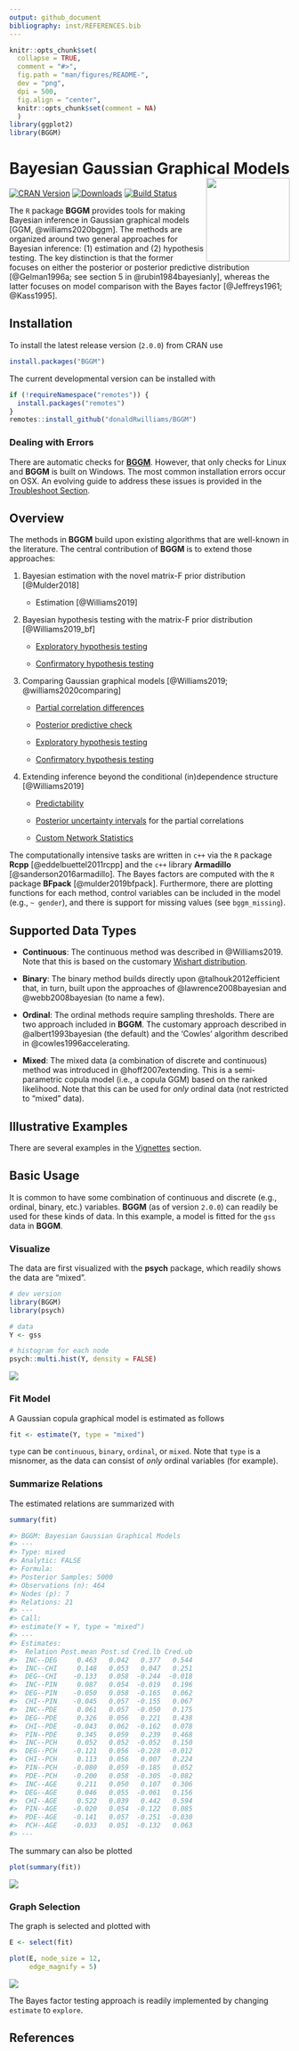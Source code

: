 ```yaml
---
output: github_document
bibliography: inst/REFERENCES.bib
---
```


```r
knitr::opts_chunk$set(
  collapse = TRUE,
  comment = "#>",
  fig.path = "man/figures/README-",
  dev = "png",
  dpi = 500,
  fig.align = "center",
  knitr::opts_chunk$set(comment = NA)
  )
library(ggplot2)
library(BGGM)
```

# Bayesian Gaussian Graphical Models <img src="man/figures/logo.png" align="right" alt="" width="150" />


<!-- badges: start -->
[![CRAN Version](http://www.r-pkg.org/badges/version/BGGM)](https://cran.r-project.org/package=BGGM)
[![Downloads](https://cranlogs.r-pkg.org/badges/BGGM)](https://cran.r-project.org/package=BGGM)
[![Build Status](https://travis-ci.org/donaldRwilliams/BGGM.svg?branch=master)](https://travis-ci.org/donaldRwilliams/BGGM)
<!-- badges: end -->


The `R` package **BGGM** provides tools for making Bayesian inference in 
Gaussian graphical models [GGM, @williams2020bggm]. The methods are organized around 
two general approaches for Bayesian inference: (1) estimation and (2) hypothesis 
testing. The key distinction is that the former focuses on either the posterior or posterior 
predictive distribution [@Gelman1996a; see section 5 in @rubin1984bayesianly], whereas the 
latter focuses on model comparison with the Bayes factor [@Jeffreys1961; @Kass1995].

## <i class="fas fa-cog"></i> Installation
To install the latest release version (`2.0.0`) from CRAN use
```r
install.packages("BGGM")	
```

The current developmental version can be installed with	

```r
if (!requireNamespace("remotes")) {	
  install.packages("remotes")	
}	
remotes::install_github("donaldRwilliams/BGGM")
```


### <i class="fas fa-skull-crossbones"></i> Dealing with Errors
There are automatic checks for [**BGGM**](https://travis-ci.org/github/donaldRwilliams/BGGM/branches). However, that only checks for Linux and **BGGM** is built on Windows. 
The most common installation errors occur on OSX. An evolving guide to address these
issues is provided in the [Troubleshoot Section](https://donaldrwilliams.github.io/BGGM/articles/installation.html). 

## <i class="fas fa-clipboard-list"></i> Overview
The methods in **BGGM** build upon existing algorithms that are well-known in the literature.
The central contribution of **BGGM** is to extend those approaches:

1.  Bayesian estimation with the novel matrix-F prior distribution [@Mulder2018]
  
    + Estimation [@Williams2019]

2. Bayesian hypothesis testing with the matrix-F prior distribution [@Williams2019_bf]

    + [Exploratory hypothesis testing](https://github.com/donaldRwilliams/BGGM#Exploratory)
  
    + [Confirmatory hypothesis testing](https://github.com/donaldRwilliams/BGGM#confirmatory)
    
3. Comparing Gaussian graphical models [@Williams2019; @williams2020comparing]
    
    + [Partial correlation differences](https://github.com/donaldRwilliams/BGGM#partial-correlation-differences)
    
    + [Posterior predictive check](https://github.com/donaldRwilliams/BGGM#posterior-predictive-check)
    
    + [Exploratory hypothesis testing](https://github.com/donaldRwilliams/BGGM#exploratory-groups)
    
    + [Confirmatory hypothesis testing](https://github.com/donaldRwilliams/BGGM#confirmatory-groups)

4. Extending inference beyond the conditional (in)dependence structure [@Williams2019]

    +  [Predictability](https://github.com/donaldRwilliams/BGGM#predictability)
    
    +  [Posterior uncertainty intervals](https://github.com/donaldRwilliams/BGGM#posterior-uncertainty) for the 
       partial correlations
       
    +  [Custom Network Statistics](https://github.com/donaldRwilliams/BGGM#custom-network-statistics)
    
    
The computationally intensive tasks are written in `c++` via the `R` package **Rcpp** [@eddelbuettel2011rcpp] and the `c++` library **Armadillo** [@sanderson2016armadillo]. The Bayes factors are computed with the `R` package **BFpack** [@mulder2019bfpack]. Furthermore, there are plotting functions
for each method, control variables can be included in the model (e.g., `~ gender`), 
and there is support for missing values (see `bggm_missing`).

## Supported Data Types

* **Continuous**: The continuous method was described in  @Williams2019. Note that 
                  this is based on the customary [Wishart distribution](https://en.wikipedia.org/wiki/Wishart_distribution).

* **Binary**: The binary method builds directly upon @talhouk2012efficient
  that, in turn, built upon the approaches of @lawrence2008bayesian and
  @webb2008bayesian (to name a few).
  
* **Ordinal**: The ordinal methods require sampling thresholds. There are two approach 
   included in **BGGM**. The customary approach described in @albert1993bayesian 
   (the default) and the 'Cowles' algorithm described in @cowles1996accelerating.
   
* **Mixed**: The mixed data (a combination of discrete and continuous) method was introduced
 in @hoff2007extending. This is a semi-parametric copula model
 (i.e., a copula GGM) based on the ranked likelihood. Note that this can be used for 
 *only* ordinal data (not restricted to "mixed" data).


##  <i class="fas fa-folder-open"></i> Illustrative Examples
There are several examples in the [Vignettes](https://donaldrwilliams.github.io/BGGM/articles/) section.

## <i class="fas fa-play-circle"></i> Basic Usage
It is common to have some combination of continuous and discrete (e.g., ordinal, binary, etc.) variables. **BGGM** (as of version `2.0.0`) can readily be used for these kinds of data. In this example, a model is fitted for the `gss` data in **BGGM**. 

### Visualize
The data are first visualized with the **psych** package, which readily shows the data are "mixed". 

```r
# dev version
library(BGGM)
library(psych)

# data
Y <- gss

# histogram for each node
psych::multi.hist(Y, density = FALSE)
```
![](man/figures/index_hist.png)




### Fit Model
A Gaussian copula graphical model is estimated as follows
```r
fit <- estimate(Y, type = "mixed")
```
`type` can be `continuous`, `binary`, `ordinal`, or `mixed`. Note that `type` is a misnomer, as the data can consist of *only* ordinal variables (for example).


### Summarize Relations
The estimated relations are summarized with
```r
summary(fit)

#> BGGM: Bayesian Gaussian Graphical Models 
#> --- 
#> Type: mixed 
#> Analytic: FALSE 
#> Formula:  
#> Posterior Samples: 5000 
#> Observations (n): 464  
#> Nodes (p): 7 
#> Relations: 21 
#> --- 
#> Call: 
#> estimate(Y = Y, type = "mixed")
#> --- 
#> Estimates:
#>  Relation Post.mean Post.sd Cred.lb Cred.ub
#>  INC--DEG     0.463   0.042   0.377   0.544
#>  INC--CHI     0.148   0.053   0.047   0.251
#>  DEG--CHI    -0.133   0.058  -0.244  -0.018
#>  INC--PIN     0.087   0.054  -0.019   0.196
#>  DEG--PIN    -0.050   0.058  -0.165   0.062
#>  CHI--PIN    -0.045   0.057  -0.155   0.067
#>  INC--PDE     0.061   0.057  -0.050   0.175
#>  DEG--PDE     0.326   0.056   0.221   0.438
#>  CHI--PDE    -0.043   0.062  -0.162   0.078
#>  PIN--PDE     0.345   0.059   0.239   0.468
#>  INC--PCH     0.052   0.052  -0.052   0.150
#>  DEG--PCH    -0.121   0.056  -0.228  -0.012
#>  CHI--PCH     0.113   0.056   0.007   0.224
#>  PIN--PCH    -0.080   0.059  -0.185   0.052
#>  PDE--PCH    -0.200   0.058  -0.305  -0.082
#>  INC--AGE     0.211   0.050   0.107   0.306
#>  DEG--AGE     0.046   0.055  -0.061   0.156
#>  CHI--AGE     0.522   0.039   0.442   0.594
#>  PIN--AGE    -0.020   0.054  -0.122   0.085
#>  PDE--AGE    -0.141   0.057  -0.251  -0.030
#>  PCH--AGE    -0.033   0.051  -0.132   0.063
#> --- 
```

The summary can also be plotted
```r
plot(summary(fit))
```
![](man/figures/index_summ.png)

### Graph Selection
The graph is selected and plotted with
```r
E <- select(fit)

plot(E, node_size = 12,
     edge_magnify = 5)
```

![](man/figures/netplot_index.png)


The Bayes factor testing approach is readily implemented by changing `estimate` to `explore`. 

## <i class="fas fa-pen-square"></i> References
